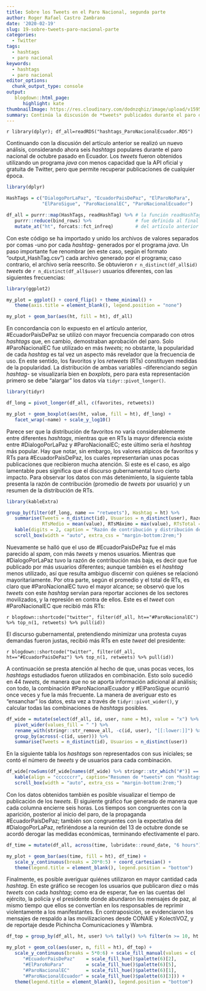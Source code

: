```yaml
---
title: Sobre los Tweets en el Paro Nacional, segunda parte
author: Roger Rafael Castro Zambrano
date: '2020-02-19'
slug: 19-sobre-tweets-paro-nacional-parte
categories:
  - Twitter
tags:
  - hashtags
  - paro nacional
keywords:
  - hashtags
  - paro nacional
editor_options: 
  chunk_output_type: console
output:
   blogdown::html_page:
      highlight: kate
thumbnailImage: https://res.cloudinary.com/dodnzqhiz/image/upload/v1595302847/2020post/cacerolazo_ndaaxl.jpg
summary: Continúa la discusión de *tweets* publicados durante el paro de octubre, considerando ahora seis *hashtags* populares.
---
```


`r library(dplyr); df_all=readRDS("hashtags_ParoNacionalEcuador.RDS")`

Continuando con la discusión del artículo anterior se realizó un nuevo análisis, considerando ahora seis *hashtags* populares durante el paro nacional de octubre pasado en Ecuador. Los *tweets* fueron obtenidos utilizando un programa *java* con menos capacidad que la API oficial y gratuita de Twitter, pero que permite recuperar publicaciones de cualquier época.

```r
library(dplyr)

HashTags = c("DialogoPorLaPaz", "EcuadorPaisDePaz", "ElParoNoPara",
             "ElParoSigue", "ParoNacionalEC", "ParoNacionalEcuador")

df_all = purrr::map(HashTags, readHashTag) %>% # la función readHashTag()
   purrr::reduce(bind_rows) %>%                # fue definida al final
   mutate_at("ht", forcats::fct_infreq)        # del artículo anterior
```

Con este código se ha importado y unido los archivos de valores separados por comas -uno por cada *hashtag*- generados por el programa *java*. Un paso importante fue renombrar (en este caso, según el formato "output_HashTag.csv") cada archivo generado por el programa; caso contrario, el archivo sería reescrito. Se obtuvieron `r n_distinct(df_all$id)` *tweets* de `r n_distinct(df_all$user)` usuarios diferentes, con las siguientes frecuencias:

```r
library(ggplot2)

my_plot = ggplot() + coord_flip() + theme_minimal() +
   theme(axis.title = element_blank(), legend.position = "none")

my_plot + geom_bar(aes(ht, fill = ht), df_all)
```

En concordancia con lo expuesto en el artículo anterior, #EcuadorPaisDePaz se utilizó con mayor frecuencia comparado con otros *hashtags* que, en cambio, demostraban aprobación del paro. Solo #ParoNacionalEC fue utilizado en más *tweets*; no obstante, la popularidad de cada *hashtag* es tal vez un aspecto más revelador que la frecuencia de uso. En este sentido, los favoritos y los *retweets* (RTs) constituyen medidas de la popularidad. La distribución de ambas variables -diferenciando según *hashtag*- se visualizaría bien en *boxplots*, pero para esta representación primero se debe "alargar" los datos vía `tidyr::pivot_longer()`.

```r
library(tidyr)

df_long = pivot_longer(df_all, c(favorites, retweets))

my_plot + geom_boxplot(aes(ht, value, fill = ht), df_long) +
   facet_wrap(~name) + scale_y_log10()
```

Parece ser que la distribución de favoritos no varía considerablemente entre diferentes *hashtags*, mientras que en RTs la mayor diferencia existe entre #DialogoPorLaPaz y #ParoNacionalEC; este último sería el *hashtag* más popular. Hay que notar, sin embargo, los valores atípicos de favoritos y RTs para #EcuadorPaisDePaz, los cuales representarían unas pocas publicaciones que recibieron mucha atención. Si este es el caso, es algo lamentable pues significa que el discurso gubernamental tuvo cierto impacto. Para observar los datos con más detenimiento, la siguiente tabla presenta la razón de contribución (promedio de *tweets* por usuario) y un resumen de la distribución de RTs.

```r
library(kableExtra)

group_by(filter(df_long, name == "retweets"), Hashtag = ht) %>%
   summarise(Tweets = n_distinct(id), Usuarios = n_distinct(user), Razón=Tweets/Usuarios,
             RTsMedio = mean(value), RTsMáximo = max(value), RTsTotal = sum(value)) %>%
   kable(digits = 2, caption = "Razón de contribución y distribución de *retweets*") %>%
   scroll_box(width = "auto", extra_css = "margin-bottom:2rem;")
```

Nuevamente se halló que el uso de #EcuadorPaisDePaz fue el más parecido al *spam*, con más *tweets* y menos usuarios. Mientras que #DialogoPorLaPaz tuvo la razón de contribución más baja, es decir que fue publicado por más usuarios diferentes; aunque también es el *hashtag* menos utilizado, así que resulta ambiguo discernir con quiénes se relacionó mayoritariamente. Por otra parte, según el promedio y el total de RTs, es claro que #ParoNacionalEC tuvo el mayor alcance; se observó que los *tweets* con este *hashtag* servían para reportar acciones de los sectores movilizados, y la represión en contra de ellos. Este es el *tweet* con #ParoNacionalEC que recibió más RTs:

`r blogdown::shortcode("twitter", filter(df_all, ht=="#ParoNacionalEC") %>% top_n(1, retweets) %>% pull(id))`

El discurso gubernamental, pretendiendo minimizar una protesta cuyas demandas fueron justas, recibió más RTs en este *tweet* del presidente:

`r blogdown::shortcode("twitter", filter(df_all, ht=="#EcuadorPaisDePaz") %>% top_n(1, retweets) %>% pull(id))`

A continuación se presta atención al hecho de que, unas pocas veces, los *hashtags* estudiados fueron utilizados en combinación. Esto solo sucedió en 44 *tweets*, de manera que no se aporta información adicional al análisis; con todo, la combinación #ParoNacionalEcuador y #ElParoSigue ocurrió once veces y fue la más frecuente. La manera de averiguar esto es “ensanchar” los datos, esta vez a través de `tidyr::pivot_wider()`, y calcular todas las combinaciones de *hashtags* posibles.

```r
df_wide = mutate(select(df_all, id, user, name = ht), value = "x") %>%
   pivot_wider(values_fill = " ") %>%
   rename_with(stringr::str_remove_all, -c(id, user), "[[:lower:]]") %>%
   group_by(across(-c(id, user))) %>%
   summarise(Tweets = n_distinct(id), Usuarios = n_distinct(user))
```

En la siguiente tabla los *hashtags* son representados con sus iniciales; se contó el número de *tweets* y de usuarios para cada combinación.

```r
df_wide[rowSums(df_wide[names(df_wide) %>% stringr::str_which("#")] == "x") > 1, ] %>%
   kable(align = "ccccccrr", caption="Resumen de *tweets* con *hashtags* combinados") %>%
   scroll_box(width = "auto", extra_css = "margin-bottom:2rem;")
```

Con los datos obtenidos también es posible visualizar el tiempo de publicación de los *tweets*. El siguiente gráfico fue generado de manera que cada columna encierre seis horas. Los tiempos son congruentes con la aparición, posterior al inicio del paro, de la propaganda #EcuadorPaísDePaz; también son congruentes con la expectativa del #DialogoPorLaPaz, refiriéndose a la reunión del 13 de octubre donde se acordó derogar las medidas económicas, terminando efectivamente el paro.

```r
df_time = mutate(df_all, across(time, lubridate::round_date, "6 hours"))

my_plot + geom_bar(aes(time, fill = ht), df_time) +
   scale_y_continuous(breaks = 20*0:5) + coord_cartesian() +
   theme(legend.title = element_blank(), legend.position = "bottom")
```

Finalmente, es posible averiguar quiénes utilizaron en mayor cantidad cada *hashtag*. En este gráfico se recogen los usuarios que publicaron diez o más *tweets* con cada *hashtag*; como era de esperar, fue en las cuentas del ejército, la policía y el presidente donde abundaron los mensajes de paz, al mismo tiempo que ellos se convertían en los responsables de reprimir violentamente a los manifestantes. En contraposición, se evidenciaron los mensajes de respaldo a las movilizaciones desde CONAIE y KolectiVOZ, y de reportaje desde Pichincha Comunicaciones y Wambra.

```r
df_top = group_by(df_all, ht, user) %>% tally() %>% filter(n >= 10, ht != "#ElParoSigue")

my_plot + geom_col(aes(user, n, fill = ht), df_top) +
   scale_y_continuous(breaks = 5*0:6) + scale_fill_manual(values = c(
      "#EcuadorPaisDePaz"    = scale_fill_hue()$palette(6)[2],
      "#ElParoNoPara"        = scale_fill_hue()$palette(6)[5],
      "#ParoNacionalEC"      = scale_fill_hue()$palette(6)[1],
      "#ParoNacionalEcuador" = scale_fill_hue()$palette(6)[3])) +
   theme(legend.title = element_blank(), legend.position = "bottom")
```
